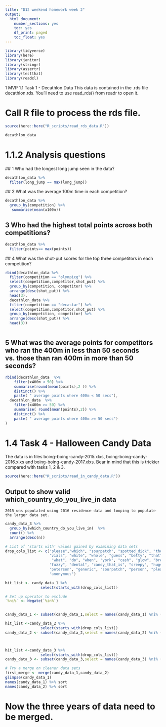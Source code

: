 ```yaml
---
title: "D12 weekend homework week 2"
output:
  html_document: 
    number_sections: yes
    toc: yes
    df_print: paged
    toc_float: yes
---
```


```r
library(tidyverse)
library(here)
library(janitor)
library(stringr)
library(assertr)
library(testthat)
library(readxl)
```

1 MVP
1.1 Task 1 - Decathlon Data
This data is contained in the .rds file decathlon.rds. You’ll need to use read_rds() from readr to open it.

# Call R file to process the rds file.

```r
source(here::here("R_scripts/read_rds_data.R"))
```

```r
decathlon_data  
```


# 1.1.2 Analysis questions
  ## 1 Who had the longest long jump seen in the data?
```r
decathlon_data %>% 
  filter(long_jump == max(long_jump))
```

  ## 2 What was the average 100m time in each competition?
```r
decathlon_data %>% 
  group_by(competition) %>%
   summarise(mean(x100m))
```
  
## 3 Who had the highest total points across both competitions?
```r
decathlon_data %>% 
  filter(points== max(points))
```
  ## 4 What was the shot-put scores for the top three competitors in each competition?
```r
rbind(decathlon_data %>% 
  filter(competition == "olympicg") %>%
  select(competition,competitor,shot_put) %>%
  group_by(competition, competitor) %>%
  arrange(desc(shot_put)) %>%
  head(3), 
  decathlon_data %>% 
  filter(competition == "decastar") %>%
  select(competition,competitor,shot_put) %>%
  group_by(competition, competitor) %>%
  arrange(desc(shot_put)) %>%
  head(3))



```
  
## 5 What was the average points for competitors who ran the 400m in less than 50 seconds vs. those than ran 400m in more than 50 seconds?

```r
rbind(decathlon_data  %>%
    filter(x400m < 50) %>%
    summarise(round(mean(points),2 )) %>%
    distinct() %>%
    paste( " average points where 400m < 50 secs"),
  decathlon_data  %>%
    filter(x400m >= 50) %>%
    summarise( round(mean(points),2)) %>%
    distinct() %>%
    paste( " average points where 400m >= 50 secs")
)

```

# 1.4 Task 4 - Halloween Candy Data
The data is in files boing-boing-candy-2015.xlxs, boing-boing-candy-2016.xlxs and boing-boing-candy-2017.xlxs. Bear in mind that this is trickier compared with tasks 1, 2 & 3.

```r

source(here::here("R_scripts/read_in_candy_data.R"))


```

## Output to show valid which_country_do_you_live_in data
    2015 was populated using 2016 residence data and looping to populate
    the larger data set.

```r
candy_data_3 %>%
  group_by(which_country_do_you_live_in)  %>%
  count() %>%
  arrange(desc(n))

```


```r

# List of 'starts with' values gained by examining data sets
drop_cols_list <- c("please","which", "sourpatch", "spotted_dick", "those",
                    "vials", "white", "whole", "guess", "betty", "that",
                     "what", "do", "when", "york", "cash", "glow", "broken",
                    "fuzzy", "dental", "candy_that_is", "creepy", "hugs",
                    "peterson", "generic", "sourpatch", "person", "please",
                    "anonymous")

hit_list <- candy_data_1 %>% 
                select(starts_with(drop_cols_list))

# Set up operator to exclude
`%ni%` <- Negate(`%in%`)
  

candy_data_1 <- subset(candy_data_1,select = names(candy_data_1) %ni% (names(hit_list)))

hit_list <-candy_data_2 %>% 
                select(starts_with(drop_cols_list))
candy_data_2 <- subset(candy_data_2,select = names(candy_data_2) %ni% (names(hit_list)))



hit_list <-candy_data_3 %>% 
                select(starts_with(drop_cols_list))
candy_data_3 <- subset(candy_data_3,select = names(candy_data_3) %ni% (names(hit_list)))

# Try a merge on cleaner data sets
first_merge <- merge(candy_data_1,candy_data_2)
glimpse(candy_data_1)
names(candy_data_1) %>% sort
names(candy_data_2) %>% sort
```

# Now the three years of data need to be merged. 








